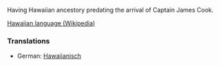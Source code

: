 Having Hawaiian ancestory predating the arrival of Captain James Cook.

[[w:Hawaiian language|Hawaiian language (Wikipedia)]]

=== Translations ===
*German: [[Hawaiianisch]]